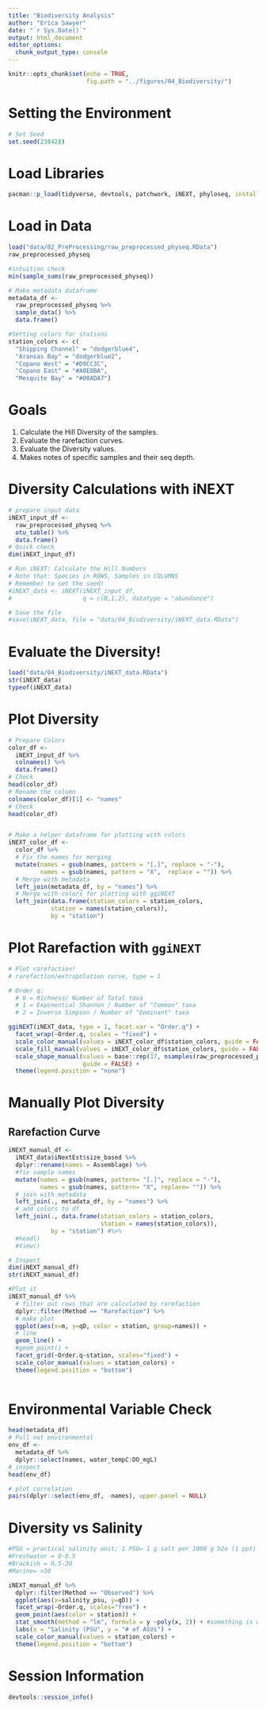 ```yaml
---
title: "Biodiversity Analysis"
author: "Erica Sawyer"
date: "`r Sys.Date()`"
output: html_document
editor_options: 
  chunk_output_type: console
---
```


```r
knitr::opts_chunk$set(echo = TRUE,
                      fig.path = "../figures/04_Biodiversity/")
```


# Setting the Environment
```r
# Set Seed
set.seed(238428)

```

# Load Libraries
```r
pacman::p_load(tidyverse, devtools, patchwork, iNEXT, phyloseq, install=FALSE)

```
# Load in Data
```r
load("data/02_PreProcessing/raw_preprocessed_physeq.RData")
raw_preprocessed_physeq

#intuition check
min(sample_sums(raw_preprocessed_physeq))

# Make metadata dataframe
metadata_df <-
  raw_preprocessed_physeq %>%
  sample_data() %>%
  data.frame()

#Setting colors for stations
station_colors <- c(
  "Shipping Channel" = "dodgerblue4",
  "Aransas Bay" = "dodgerblue2",
  "Copano West" = "#D9CC3C",
  "Copano East" = "#A0E0BA",
  "Mesquite Bay" = "#00ADA7")


```


# Goals
1. Calculate the Hill Diversity of the samples. 
2. Evaluate the rarefaction curves. 
3. Evaluate the Diversity values. 
4. Makes notes of specific samples and their seq depth. 

# Diversity Calculations with iNEXT 

```r
# prepare input data 
iNEXT_input_df <- 
  raw_preprocessed_physeq %>%
  otu_table() %>%
  data.frame()
# Quick check
dim(iNEXT_input_df)

# Run iNEXT: Calculate the Hill Numbers 
# Note that: Species in ROWS, Samples in COLUMNS 
# Remember to set the seed! 
#iNEXT_data <- iNEXT(iNEXT_input_df, 
#                    q = c(0,1,2), datatype = "abundance")

# Save the file
#save(iNEXT_data, file = "data/04_Biodiversity/iNEXT_data.RData")
```

# Evaluate the Diversity! 
```r
load("data/04_Biodiversity/iNEXT_data.RData")
str(iNEXT_data)
typeof(iNEXT_data)
```

# Plot Diversity 
```r
# Prepare Colors 
color_df <- 
  iNEXT_input_df %>%
  colnames() %>%
  data.frame()
# Check
head(color_df)
# Rename the column 
colnames(color_df)[1] <- "names"
# Check
head(color_df)


# Make a helper dataframe for plotting with colors 
iNEXT_color_df <- 
  color_df %>%
  # Fix the names for merging
  mutate(names = gsub(names, pattern = "[.]", replace = "-"),
         names = gsub(names, pattern = "X",  replace = "")) %>%
  # Merge with metadata
  left_join(metadata_df, by = "names") %>%
  # Merge with colors for plotting with ggiNEXT
  left_join(data.frame(station_colors = station_colors,
            station = names(station_colors)),
            by = "station")
```

# Plot Rarefaction with `ggiNEXT`

```r
# Plot rarefaction! 
# rarefaction/extrapolation curve, type = 1 

# Order q: 
  # 0 = Richness/ Number of Total taxa
  # 1 = Exponential Shannon / Number of "Common" taxa
  # 2 = Inverse Simpson / Number of "Dominant" taxa 

ggiNEXT(iNEXT_data, type = 1, facet.var = "Order.q") + 
  facet_wrap(~Order.q, scales = "fixed") + 
  scale_color_manual(values = iNEXT_color_df$station_colors, guide = FALSE) + 
  scale_fill_manual(values = iNEXT_color_df$station_colors, guide = FALSE) + 
  scale_shape_manual(values = base::rep(17, nsamples(raw_preprocessed_physeq)),
                     guide = FALSE) + 
  theme(legend.position = "none")
```

# Manually Plot Diversity

## Rarefaction Curve
```r
iNEXT_manual_df <-
  iNEXT_data$iNextEst$size_based %>%
  dplyr::rename(names = Assemblage) %>%
  #fix sample names
  mutate(names = gsub(names, pattern= "[.]", replace = "-"),
         names = gsub(names, pattern= "X", replace= "")) %>%
  # join with metadata
  left_join(., metadata_df, by = "names") %>%
  # add colors to df
  left_join(., data.frame(station_colors = station_colors,
                          station = names(station_colors)),
            by = "station") #%>%
  #head()
  #View()

# Inspect
dim(iNEXT_manual_df)
str(iNEXT_manual_df)

#Plot it
iNEXT_manual_df %>%
  # filter out rows that are calculated by rarefaction
  dplyr::filter(Method == "Rarefaction") %>%
  # make plot
  ggplot(aes(x=m, y=qD, color = station, group=names)) +
  # line
  geom_line() +
  #geom_point() +
  facet_grid(~Order.q~station, scales="fixed") +
  scale_color_manual(values = station_colors) +
  theme(legend.position = "bottom")
  

```


# Environmental Variable Check

```r
head(metadata_df)
# Pull out environmental 
env_df <- 
  metadata_df %>%
  dplyr::select(names, water_tempC:DO_mgL)
# inspect
head(env_df)

# plot correlation
pairs(dplyr::select(env_df, -names), upper.panel = NULL)

```

# Diversity vs Salinity
```r
#PSU = practical salinity unit; 1 PSU= 1 g salt per 1000 g h2o (1 ppt)
#Freshwater = 0-0.5
#Brackish = 0.5-30
#Marine= >30

iNEXT_manual_df %>%
  dplyr::filter(Method == "Observed") %>%
  ggplot(aes(x=salinity_psu, y=qD)) +
  facet_wrap(~Order.q, scales="free") +
  geom_point(aes(color = station)) +
  stat_smooth(method = "lm", formula = y ~poly(x, 2)) + #something is wrong here
  labs(x = "Salinity (PSU", y = "# of ASVs") +
  scale_color_manual(values = station_colors) +
  theme(legend.position = "bottom")


```

# Session Information
```r
devtools::session_info()

```
